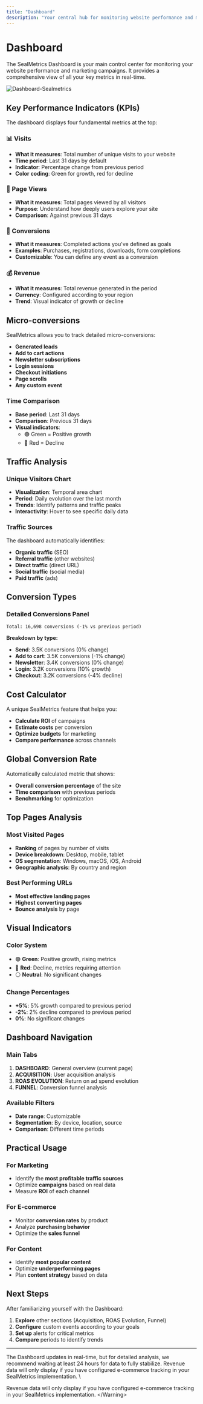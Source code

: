```yaml
---
title: "Dashboard"
description: "Your central hub for monitoring website performance and marketing campaigns"
---
```


# Dashboard

The SealMetrics Dashboard is your main control center for monitoring your website performance and marketing campaigns. It provides a comprehensive view of all your key metrics in real-time.

![Dashboard-Sealmetrics](/images/Screenshot2025-07-21at12.25.56.png)

## Key Performance Indicators (KPIs)

The dashboard displays four fundamental metrics at the top:

### 📊 Visits

- **What it measures**: Total number of unique visits to your website
- **Time period**: Last 31 days by default
- **Indicator**: Percentage change from previous period
- **Color coding**: Green for growth, red for decline

### 👀 Page Views

- **What it measures**: Total pages viewed by all visitors
- **Purpose**: Understand how deeply users explore your site
- **Comparison**: Against previous 31 days

### 🎯 Conversions

- **What it measures**: Completed actions you've defined as goals
- **Examples**: Purchases, registrations, downloads, form completions
- **Customizable**: You can define any event as a conversion

### 💰 Revenue

- **What it measures**: Total revenue generated in the period
- **Currency**: Configured according to your region
- **Trend**: Visual indicator of growth or decline

## Micro-conversions

SealMetrics allows you to track detailed micro-conversions:

- **Generated leads**
- **Add to cart actions**
- **Newsletter subscriptions**
- **Login sessions**
- **Checkout initiations**
- **Page scrolls**
- **Any custom event**

### Time Comparison

- **Base period**: Last 31 days
- **Comparison**: Previous 31 days
- **Visual indicators**:
  - 🟢 Green = Positive growth
  - 🔴 Red = Decline

## Traffic Analysis

### Unique Visitors Chart

- **Visualization**: Temporal area chart
- **Period**: Daily evolution over the last month
- **Trends**: Identify patterns and traffic peaks
- **Interactivity**: Hover to see specific daily data

### Traffic Sources

The dashboard automatically identifies:

- **Organic traffic** (SEO)
- **Referral traffic** (other websites)
- **Direct traffic** (direct URL)
- **Social traffic** (social media)
- **Paid traffic** (ads)

## Conversion Types

### Detailed Conversions Panel

```
Total: 16,698 conversions (-1% vs previous period)
```

**Breakdown by type:**

- **Send**: 3.5K conversions (0% change)
- **Add to cart**: 3.5K conversions (-1% change)
- **Newsletter**: 3.4K conversions (0% change)
- **Login**: 3.2K conversions (10% growth)
- **Checkout**: 3.2K conversions (-4% decline)

## Cost Calculator

A unique SealMetrics feature that helps you:

- **Calculate ROI** of campaigns
- **Estimate costs** per conversion
- **Optimize budgets** for marketing
- **Compare performance** across channels

## Global Conversion Rate

Automatically calculated metric that shows:

- **Overall conversion percentage** of the site
- **Time comparison** with previous periods
- **Benchmarking** for optimization

## Top Pages Analysis

### Most Visited Pages

- **Ranking** of pages by number of visits
- **Device breakdown**: Desktop, mobile, tablet
- **OS segmentation**: Windows, macOS, iOS, Android
- **Geographic analysis**: By country and region

### Best Performing URLs

- **Most effective landing pages**
- **Highest converting pages**
- **Bounce analysis** by page

## Visual Indicators

### Color System

- 🟢 **Green**: Positive growth, rising metrics
- 🔴 **Red**: Decline, metrics requiring attention
- ⚪ **Neutral**: No significant changes

### Change Percentages

- **\+5%**: 5% growth compared to previous period
- **-2%**: 2% decline compared to previous period
- **0%**: No significant changes

## Dashboard Navigation

### Main Tabs

1. **DASHBOARD**: General overview (current page)
2. **ACQUISITION**: User acquisition analysis
3. **ROAS EVOLUTION**: Return on ad spend evolution
4. **FUNNEL**: Conversion funnel analysis

### Available Filters

- **Date range**: Customizable
- **Segmentation**: By device, location, source
- **Comparison**: Different time periods

## Practical Usage

### For Marketing

- Identify the **most profitable traffic sources**
- Optimize **campaigns** based on real data
- Measure **ROI** of each channel

### For E-commerce

- Monitor **conversion rates** by product
- Analyze **purchasing behavior**
- Optimize the **sales funnel**

### For Content

- Identify **most popular content**
- Optimize **underperforming pages**
- Plan **content strategy** based on data

## Next Steps

After familiarizing yourself with the Dashboard:

1. **Explore** other sections (Acquisition, ROAS Evolution, Funnel)
2. **Configure** custom events according to your goals
3. **Set up** alerts for critical metrics
4. **Compare** periods to identify trends

---

<Tip>
  The Dashboard updates in real-time, but for detailed analysis, we recommend waiting at least 24 hours for data to fully stabilize.
</Tip>


<Note>
  Revenue data will only display if you have configured e-commerce tracking in your SealMetrics implementation. \</Warning\>
</Note>

Revenue data will only display if you have configured e-commerce tracking in your SealMetrics implementation. \</Warning\>